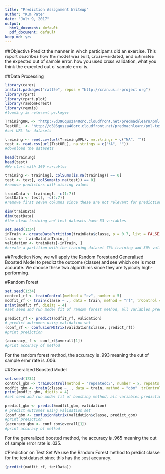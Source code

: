 ---
title: "Prediction Assignment Writeup"
author: "Kim Pate"
date: "July 9, 2017"
output:
  html_document: default
  pdf_document: default
keep_md: yes
---

##Objective
Predict the manner in which participants did an exercise. This report describes how the model was built, cross-validated, and estimates the expected out of sample error. how you used cross validation, what you think the expected out of sample error is.

##Data Processing
```{r echo=TRUE}
library(caret)
install.packages("rattle", repos = "http://cran.us.r-project.org")
library(rpart)
library(rpart.plot)
library(randomForest)
library(repmis)
#loading in relevant packages

TrainingURL <- "http://d396qusza40orc.cloudfront.net/predmachlearn/pml-training.csv"
TestURL  <- "http://d396qusza40orc.cloudfront.net/predmachlearn/pml-testing.csv"
#set URL for datasets

training <- read.csv(url(TrainingURL), na.strings = c("NA", ""))
test <- read.csv(url(TestURL), na.strings = c("NA", ""))
#download the datasets

head(training)
head(test)
#We start with 160 variables 

training <- training[, colSums(is.na(training)) == 0]
test <- test[, colSums(is.na(test)) == 0]
#remove predictors with missing values

trainData <- training[, -c(1:7)]
testData <- test[, -c(1:7)]
#remove first seven columns since these are not relevant for prediction

dim(trainData)
dim(testData)
#the clean training and test datasets have 53 variables 

set.seed(1234) 
inTrain <- createDataPartition(trainData$classe, p = 0.7, list = FALSE)
train <- trainData[inTrain, ]
validation <- trainData[-inTrain, ]
#create a partition with the training dataset 70% training and 30% validation
```

##Prediction 
Now, we will apply the Random Forest and Generalized Boosted Model to predict the outcome (classe) and see which one is most accurate. We choose these two algorithims since they are typically high-performing. 

#Random Forest
```{r echo=TRUE}
set.seed(1234)
control_rf <- trainControl(method = "cv", number = 5)
modfit_rf <- train(classe ~ ., data = train, method = "rf", trControl = control_rf)
print(modfit_rf, digits = 4)
#set seed and run model fit of random forest method, all variables predicting the outcome of classe

predict_rf <- predict(modfit_rf, validation)
# predict outcomes using validation set
(conf_rf <- confusionMatrix(validation$classe, predict_rf))
#print prediction

(accuracy_rf <- conf_rf$overall[1])
#print accuracy of method
```
For the random forest method, the accuracy is .993 meaning the out of sample error rate is .006. 

##Generalized Boosted Model
```{r echo=TRUE}
set.seed(1234)
control_gbm <- trainControl(method = "repeatedcv", number = 5, repeats = 1)
modfit_gbm <- train(classe ~ ., data = train, method = "gbm", trControl = control_gbm, verbose = FALSE)
print(modfit_gbm, digits = 4)
#set seed and run model fit of boosting method, all variables predicting the outcome of classe

predict_gbm <- predict(modfit_gbm, validation)
# predict outcomes using validation set
(conf_gbm <- confusionMatrix(validation$classe, predict_gbm))
#print prediction
(accuracy_gbm <- conf_gbm$overall[1])
#print accuracy of method
```
For the generalized boosted method, the accuracy is .965 meaning the out of sample error rate is .035.

#Prediction on Test Set
We use the Random Forest method to predict classe for the test dataset since this has the best accuracy. 

```{r echo=TRUE}
(predict(modfit_rf, testData))
```
